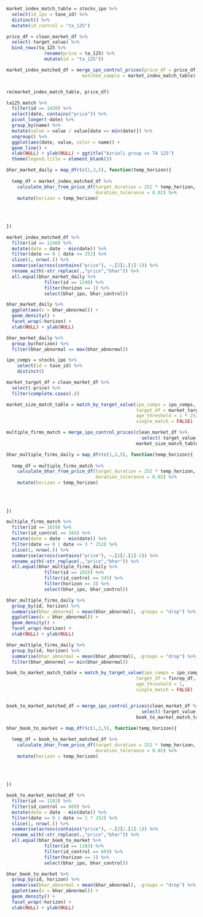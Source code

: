 
\subsection{Buy-and-Hold returns}

\subsection{Buy-and-Hold returns using a market index}

```r

market_index_match_table = stocks_ipo %>% 
  select(id_ipo = tase_id) %>% 
  distinct() %>% 
  mutate(id_control = "ta_125")

price_df = clean_market_df %>% 
  select(-target_value) %>% 
  bind_rows(ta_125 %>% 
              rename(price = ta_125) %>% 
              mutate(id = "ta_125"))

market_index_matched_df = merge_ipo_control_prices(price_df = price_df,
                            matched_sample = market_index_match_table)


rm(market_index_match_table, price_df)

```

```r

ta125_match %>% 
  filter(id == 1420) %>% 
  select(date, contains("price")) %>% 
  pivot_longer(-date) %>% 
  group_by(name) %>% 
  mutate(value = value / value[date == min(date)]) %>% 
  ungroup() %>% 
  ggplot(aes(date, value, color = name)) + 
  geom_line() + 
  xlab(NULL) + ylab(NULL) + ggtitle("Azrieli group vs TA 125")
  theme(legend.title = element_blank())

```


```r

bhar_market_daily = map_dfr(c(1,3,5), function(temp_horizon){
  
  temp_df = market_index_matched_df %>% 
    calculate_bhar_from_price_df(target_duration = 252 * temp_horizon,
                                 duration_tolerance = 0.02) %>% 
    mutate(horizon = temp_horizon)
  
  
  
  
})


```

```r

market_index_matched_df %>% 
  filter(id == 1240) %>% 
  mutate(date = date - min(date)) %>% 
  filter(date == 0 | date <= 252) %>% 
  slice(1, nrow(.)) %>% 
  summarise(across(contains("price"), ~.[2]/.[1]-1)) %>% 
  rename_with(~str_replace(.,"price","bhar")) %>% 
  all.equal(bhar_market_daily %>% 
              filter(id == 1240) %>% 
              filter(horizon == 1) %>% 
              select(bhar_ipo, bhar_control))

```

```r

bhar_market_daily %>% 
  ggplot(aes(x = bhar_abnormal)) + 
  geom_density() + 
  facet_wrap(~horizon) + 
  xlab(NULL) + ylab(NULL)

bhar_market_daily %>% 
  group_by(horizon) %>% 
  filter(bhar_abnormal == max(bhar_abnormal))

```


\subsubsection{Buy-and-Hold returns using control matched by market cap}


```r

ipo_comps = stocks_ipo %>%
    select(id = tase_id) %>%
    distinct()

market_target_df = clean_market_df %>% 
  select(-price) %>% 
  filter(complete.cases(.))

market_size_match_table = match_by_target_value(ipo_comps = ipo_comps,
                                                target_df = market_target_df,
                                                age_threshold = 1 * 252,
                                                single_match = FALSE)

multiple_firms_match = merge_ipo_control_prices(clean_market_df %>%
                                                  select(-target_value),
                                                market_size_match_table)

```


```r

bhar_multiple_firms_daily = map_dfr(c(1,3,5), function(temp_horizon){
  
  temp_df = multiple_firms_match %>% 
    calculate_bhar_from_price_df(target_duration = 252 * temp_horizon,
                                 duration_tolerance = 0.02) %>% 
    mutate(horizon = temp_horizon)
  
  
  
  
})


```


```r

multiple_firms_match %>% 
  filter(id == 1819) %>% 
  filter(id_control == 345) %>% 
  mutate(date = date - min(date)) %>% 
  filter(date == 0 | date <= 3 * 252) %>% 
  slice(1, nrow(.)) %>% 
  summarise(across(contains("price"), ~.[2]/.[1]-1)) %>% 
  rename_with(~str_replace(.,"price","bhar")) %>% 
  all.equal(bhar_multiple_firms_daily %>% 
              filter(id == 1819) %>% 
              filter(id_control == 345) %>% 
              filter(horizon == 3) %>% 
              select(bhar_ipo, bhar_control))

```


```r

bhar_multiple_firms_daily %>% 
  group_by(id, horizon) %>% 
  summarise(bhar_abnormal = mean(bhar_abnormal), .groups = "drop") %>% 
  ggplot(aes(x = bhar_abnormal)) + 
  geom_density() + 
  facet_wrap(~horizon) + 
  xlab(NULL) + ylab(NULL)

bhar_multiple_firms_daily %>% 
  group_by(id, horizon) %>% 
  summarise(bhar_abnormal = mean(bhar_abnormal), .groups = "drop") %>% 
  filter(bhar_abnormal == min(bhar_abnormal))

```


\subsubsection{Match by book to market}

```r

book_to_market_match_table = match_by_target_value(ipo_comps = ipo_comps,
                                                target_df = finrep_df,
                                                age_threshold = 1,
                                                single_match = FALSE)


book_to_market_matched_df = merge_ipo_control_prices(clean_market_df %>%
                                                  select(-target_value),
                                                book_to_market_match_table)

```


```r

bhar_book_to_market = map_dfr(c(1,3,5), function(temp_horizon){
  
  temp_df = book_to_market_matched_df %>% 
    calculate_bhar_from_price_df(target_duration = 252 * temp_horizon,
                                 duration_tolerance = 0.02) %>% 
    mutate(horizon = temp_horizon)
  
  
  
  
})


```


```r

book_to_market_matched_df %>% 
  filter(id == 1103) %>% 
  filter(id_control == 669) %>% 
  mutate(date = date - min(date)) %>% 
  filter(date == 0 | date <= 1 * 252) %>% 
  slice(1, nrow(.)) %>% 
  summarise(across(contains("price"), ~.[2]/.[1]-1)) %>% 
  rename_with(~str_replace(.,"price","bhar")) %>% 
  all.equal(bhar_book_to_market %>% 
              filter(id == 1103) %>% 
              filter(id_control == 669) %>% 
              filter(horizon == 1) %>% 
              select(bhar_ipo, bhar_control))

```


```r

bhar_book_to_market %>% 
  group_by(id, horizon) %>% 
  summarise(bhar_abnormal = mean(bhar_abnormal), .groups = "drop") %>% 
  ggplot(aes(x = bhar_abnormal)) + 
  geom_density() + 
  facet_wrap(~horizon) + 
  xlab(NULL) + ylab(NULL)


```

